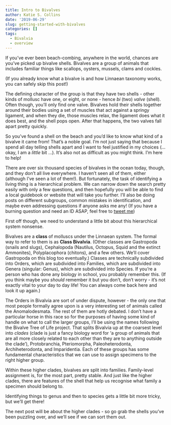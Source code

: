 ```yaml
---
title: Intro to Bivalves
author: Katie S. Collins
date: '2019-06-29'
slug: getting-started-with-bivalves
categories: []
tags:
  - Bivalvia
  - overview
---
```


If you've ever been beach-combing, anywhere in the world, chances are you've picked up bivalve shells. Bivalves are a group of animals that includes familiar things like scallops, oysters, mussels, clams and cockles. 

(If you already know what a bivalve is and how Linnaean taxonomy works, you can safely skip this post!)

The defining character of the group is that they have two shells - other kinds of mollusc have one, or eight, or none - hence *bi* (two) *valve* (shell). Often though, you'll only find one valve. Bivalves hold their shells together around their bodies using a set of muscles that act against a springy ligament, and when they die, those muscles relax, the ligament does what it does best, and the shell pops open. After that happens, the two valves fall apart pretty quickly. 

So you've found a shell on the beach and you'd like to know what kind of a bivalve it came from! That's a noble goal. I'm not just saying that because I spend all day telling shells apart and I want to feel justified in my choices (... okay, I am a *little* bit ...). It's also not as difficult as you might think. I'm here to help!

There are over six thousand species of bivalves in the ocean today, though, and they don't all live everywhere. I haven't seen all of them, either (although I've seen a lot of them!). But fortunately, the task of identifying a living thing is a hierarchical problem. We can narrow down the search pretty easily with only a few questions, and then hopefully you will be able to find a local guidebook or website that will take you further. I'll also be doing posts on different subgroups, common mistakes in identification, and maybe even addressing questions if anyone asks me any! (If you have a burning question and need an ID ASAP, feel free to [tweet me](https://www.twitter.com/spissatella))

First off though, we need to understand a little bit about this hierarchical system nonsense. 

Bivalves are a **class** of molluscs under the Linnaean system. The formal way to refer to them is as **Class Bivalvia**. (Other classes are Gastropoda (snails and slugs), Cephalopoda (Nautilus, Octopus, Squid and the extinct Ammonites), Polyplacophora (chitons), and a few others. We'll cover Gastropoda on this blog too eventually.) Classes are technically subdivided into Orders, which are subdivided into Families, which are subdivided into Genera (singular: Genus), which are subdivided into Species. If you're a person who has done any biology in school, you probably remember this. (If you think maybe you *should* remember it but you don't, don't worry - it's not exactly vital to your day to day life! You can always come back here and look it up again.)

The Orders in Bivalvia are sort of under dispute, however - the only one that most people formally agree upon is a very interesting set of animals called the Anomalodesmata. The rest of them are hotly debated. I don't have a particular horse in this race so for the purposes of having some kind of handle on what to call the larger groups, I'll be using the names following the Bivalve Tree of Life project. That splits Bivalvia up at the coarsest level into *clades* (clade is just a fancy biology word for 'a group of animals that are all more closely related to each other than they are to anything outside the clade'), Protobranchia, Pteriomorpha, Paleoheterodonta, Archiheterodonta, and Imparidentia. Each of these groups has some fundamental characteristics that we can use to assign specimens to the right higher group. 

Within these higher clades, bivalves are split into families. Family-level assignment is, for the most part, pretty stable. And just like the higher clades, there are features of the shell that help us recognise what family a specimen should belong to. 

Identifying things to genus and then to species gets a little bit more tricky, but we'll get there! 

The next post will be about the higher clades - so go grab the shells you've been puzzling over, and we'll see if we can sort them out. 
